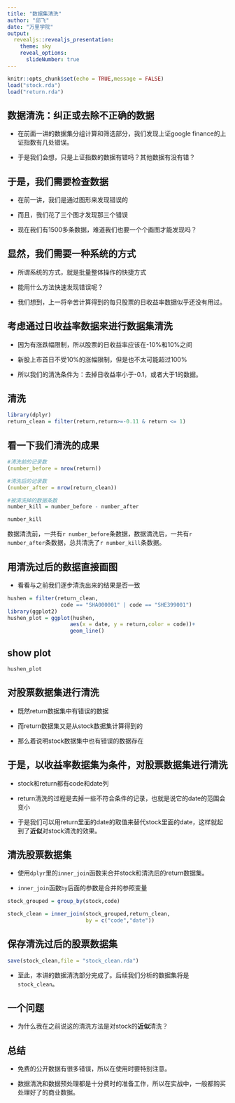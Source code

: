 ```yaml
---
title: "数据集清洗"
author: "邱飞"
date: "万里学院"
output:
  revealjs::revealjs_presentation:
    theme: sky
    reveal_options:
      slideNumber: true
---
```


```r
knitr::opts_chunk$set(echo = TRUE,message = FALSE)
load("stock.rda")
load("return.rda")
```


## 数据清洗：纠正或去除不正确的数据

* 在前面一讲的数据集分组计算和筛选部分，我们发现上证google finance的上证指数有几处错误。

* 于是我们会想，只是上证指数的数据有错吗？其他数据有没有错？


## 于是，我们需要检查数据

* 在前一讲，我们是通过图形来发现错误的

* 而且，我们花了三个图才发现那三个错误

* 现在我们有1500多条数据，难道我们也要一个个画图才能发现吗？

## 显然，我们需要一种系统的方式

* 所谓系统的方式，就是批量整体操作的快捷方式

* 能用什么方法快速发现错误呢？

* 我们想到，上一将辛苦计算得到的每只股票的日收益率数据似乎还没有用过。

## 考虑通过日收益率数据来进行数据集清洗

* 因为有涨跌幅限制，所以股票的日收益率应该在-10%和10%之间

* 新股上市首日不受10%的涨幅限制，但是也不太可能超过100%

* 所以我们的清洗条件为：去掉日收益率小于-0.1，或者大于1的数据。

## 清洗

```r

library(dplyr)
return_clean = filter(return,return>=-0.11 & return <= 1)

```

## 看一下我们清洗的成果

```r

#清洗前的记录数
(number_before = nrow(return))

#清洗后的记录数
(number_after = nrow(return_clean))

#被清洗掉的数据条数
number_kill = number_before - number_after

number_kill

```

数据清洗前，一共有`r number_before`条数据，数据清洗后，一共有`r number_after`条数据，总共清洗了`r number_kill`条数据。

## 用清洗过后的数据直接画图

* 看看与之前我们逐步清洗出来的结果是否一致


```r

hushen = filter(return_clean,
                 code == "SHA000001" | code == "SHE399001")
library(ggplot2)
hushen_plot = ggplot(hushen,
                    aes(x = date, y = return,color = code))+
                    geom_line()

```

## show plot

```r
hushen_plot
```

## 对股票数据集进行清洗

* 既然return数据集中有错误的数据

* 而return数据集又是从stock数据集计算得到的

* 那么着说明stock数据集中也有错误的数据存在

## 于是，以收益率数据集为条件，对股票数据集进行清洗

* stock和return都有code和date列

* return清洗的过程是去掉一些不符合条件的记录，也就是说它的date的范围会变小

* 于是我们可以用return里面的date的取值来替代stock里面的date，这样就起到了**近似**对stock清洗的效果。

## 清洗股票数据集

* 使用`dplyr`里的`inner_join`函数来合并stock和清洗后的return数据集。

* `inner_join`函数`by`后面的参数是合并的参照变量

```r
stock_grouped = group_by(stock,code)

stock_clean = inner_join(stock_grouped,return_clean,
                         by = c("code","date"))

```

## 保存清洗过后的股票数据集

```r

save(stock_clean,file = "stock_clean.rda")

```

* 至此，本讲的数据清洗部分完成了。后续我们分析的数据集将是`stock_clean`。

##  一个问题

* 为什么我在之前说这的清洗方法是对stock的**近似**清洗？

## 总结

* 免费的公开数据有很多错误，所以在使用时要特别注意。

* 数据清洗和数据预处理都是十分费时的准备工作，所以在实战中，一般都购买处理好了的商业数据。


